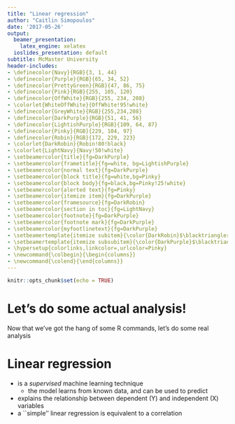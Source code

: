 ```yaml
---
title: "Linear regression"
author: "Caitlin Simopoulos"
date: '2017-05-26'
output:
  beamer_presentation:
    latex_engine: xelatex
  ioslides_presentation: default
subtitle: McMaster University
header-includes:
- \definecolor{Navy}{RGB}{3, 1, 44}
- \definecolor{Purple}{RGB}{65, 34, 52}
- \definecolor{PrettyGreen}{RGB}{47, 86, 75}
- \definecolor{Pink}{RGB}{255, 105, 120}
- \definecolor{OffWhite}{RGB}{255, 234, 208}
- \colorlet{WhiteOffWhite}{OffWhite!95!white}
- \definecolor{GreyWhite}{RGB}{255,234,208}
- \definecolor{DarkPurple}{RGB}{51, 41, 56}
- \definecolor{LightishPurple}{RGB}{109, 64, 87}
- \definecolor{Pinky}{RGB}{229, 104, 97}
- \definecolor{Robin}{RGB}{172, 229, 223}
- \colorlet{DarkRobin}{Robin!80!black}
- \colorlet{LightNavy}{Navy!50!white}
- \setbeamercolor{title}{fg=DarkPurple}
- \setbeamercolor{frametitle}{fg=white, bg=LightishPurple}
- \setbeamercolor{normal text}{fg=DarkPurple}
- \setbeamercolor{block title}{fg=white,bg=Pinky}
- \setbeamercolor{block body}{fg=black,bg=Pinky!25!white}
- \setbeamercolor{alerted text}{fg=Pinky}
- \setbeamercolor{itemize item}{fg=DarkPurple}
- \setbeamercolor{framesource}{fg=DarkRobin}
- \setbeamercolor{section in toc}{fg=LightNavy}
- \setbeamercolor{footnote}{fg=DarkPurple}
- \setbeamercolor{footnote mark}{fg=DarkPurple}
- \setbeamercolor{myfootlinetext}{fg=DarkPurple}
- \setbeamertemplate{itemize subitem}{\color{DarkRobin}$\blacktriangleright$}
- \setbeamertemplate{itemize subsubitem}{\color{DarkPurple}$\blacktriangleright$}
- \hypersetup{colorlinks,linkcolor=,urlcolor=Pinky}
- \newcommand{\colbegin}{\begin{columns}}
- \newcommand{\colend}{\end{columns}}
---
```


```r
knitr::opts_chunk$set(echo = TRUE)
```

# Let's do some actual analysis!

Now that we've got the hang of some R commands, let's do some real analysis

# Linear regression

- is a *supervised* machine learning technique
  - the model learns from known data, and can be used to predict
- explains the relationship between dependent (Y) and independent (X) variables 
- a ``simple'' linear regression is equivalent to a correlation